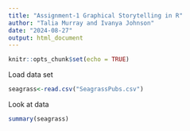 ```yaml
---
title: "Assignment-1 Graphical Storytelling in R"
author: "Talia Murray and Ivanya Johnson"
date: "2024-08-27"
output: html_document
---
```


```r
knitr::opts_chunk$set(echo = TRUE)
```

Load data set
```r
seagrass<-read.csv("SeagrassPubs.csv")
```

Look at data
```r
summary(seagrass)
```

